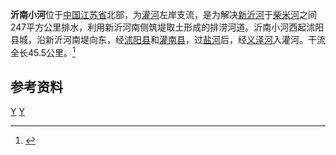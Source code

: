 {{Infobox River
  | river_name      =沂南小河
  | image_name      =
  | image_size      = 
  | caption         = 
  | origin          = [[江苏省|江苏省]][[沭阳县|沭阳县]]县城
  | mouth           = 江苏省[[灌南县|灌南县]][[张店镇_(灌南县)|张店镇]][[盐河_(黄海)|盐河]]
  | basin_countries = {{PRC}}
  | length          = 45.5 公里
  | elevation       = 
  | mouth_elevation = 
  | discharge       = 
  | watershed       =
}}
'''沂南小河'''位于[[中国|中国]][[江苏省|江苏省]]北部，为[[灌河_(黄海)|灌河]]左岸支流，是为解决[[新沂河|新沂河]]于[[柴米河|柴米河]]之间247平方公里排水，利用新沂河南侧筑堤取土形成的排涝河道。沂南小河西起沭阳县城，沿新沂河南堤向东，经[[沭阳县|沭阳县]]和[[灌南县|灌南县]]，过[[盐河_(黄海)|盐河]]后，经[[义泽河|义泽河]]入灌河。干流全长45.5公里。<ref name="中国河湖大典">{{cite book zh |author=《[[中国河湖大典|中国河湖大典]]》编纂委员会 |title=《中国河湖大典·淮河卷》 |format=M |edition=1 |location=北京 |publisher=中国水利水电出版社 |date=2010年9月 |pages=231页 |id= ISBN 978-7-5084-7953-8}}</ref>
==参考资料==
{{reflist}}
[[Category:沂沭泗河水系|Y]]
[[Category:江苏河流|Y]]